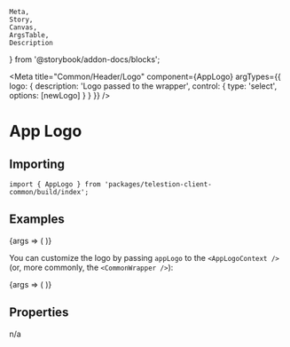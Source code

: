 	Meta,
	Story,
	Canvas,
	ArgsTable,
	Description
} from '@storybook/addon-docs/blocks';

<Meta
	title="Common/Header/Logo"
	component={AppLogo}
	argTypes={{
		logo: {
			description: 'Logo passed to the wrapper',
			control: {
				type: 'select',
				options: [newLogo]
			}
		}
	}}
/>

# App Logo

<Description of={AppLogo} />

## Importing

```tsx
import { AppLogo } from 'packages/telestion-client-common/build/index';
```

## Examples

<Canvas>
	<Story height={'64px'} name="Default logo" args={{}}>
		{args => (
			<AppLogoContext appLogo={args.logo}>
				<AppLogo />
			</AppLogoContext>
		)}
	</Story>
</Canvas>

You can customize the logo by passing `appLogo` to the `<AppLogoContext />` (or, more commonly, the `<CommonWrapper />`):

<Canvas>
	<Story height={'64px'} name="Custom logo" args={{ logo: newLogo }}>
		{args => (
			<AppLogoContext appLogo={args.logo}>
				<AppLogo />
			</AppLogoContext>
		)}
	</Story>
</Canvas>

## Properties

n/a

